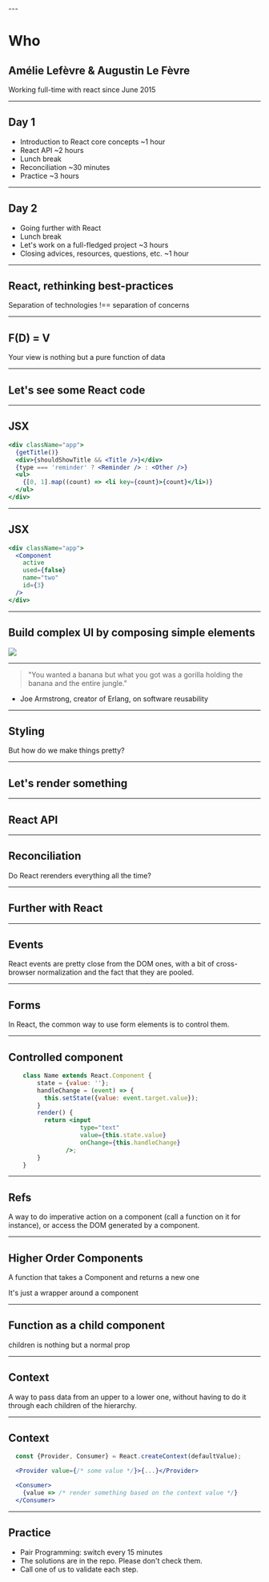 
<Head>
  <title>React Training</title>
</Head>

<Landing />
---

# Who
## Amélie Lefèvre & Augustin Le Fèvre
Working full-time with react since June 2015

---
## Day 1
- Introduction to React core concepts ~1 hour
- React API ~2 hours
- Lunch break
- Reconciliation ~30 minutes
- Practice ~3 hours

---
## Day 2
- Going further with React
- Lunch break
- Let's work on a full-fledged project ~3 hours
- Closing advices, resources, questions, etc. ~1 hour

---

## React, rethinking best-practices
Separation of technologies !== separation of concerns

---
## F(D) = V
Your view is nothing but a pure function of data

---
## Let's see some React code

---
## JSX
```jsx
<div className="app">
  {getTitle()}
  <div>{shouldShowTitle && <Title />}</div>
  {type === 'reminder' ? <Reminder /> : <Other />}
  <ul>
    {[0, 1].map((count) => <li key={count}>{count}</li>)}
  </ul>
</div>
```

---
## JSX
```jsx
<div className="app">
  <Component
    active
    used={false}
    name="two"
    id={3}
  />
</div>
```

---
## Build complex UI by composing simple elements
<img src="./thinking-in-react.png"  />

---
> "You wanted a banana but what you got was a gorilla holding the banana and the entire jungle."

- Joe Armstrong, creator of Erlang, on software reusability

---
## Styling
But how do we make things pretty?

---
## Let's render something

---
## React API

---
## Reconciliation
Do React rerenders everything all the time?


---
## Further with React

---
## Events
React events are pretty close from the DOM ones, with a bit of cross-browser normalization and the fact that they are pooled.

---
## Forms
In React, the common way to use form elements is to control them.

---
## Controlled component
```jsx
    class Name extends React.Component {
        state = {value: ''};
        handleChange = (event) => {
          this.setState({value: event.target.value});
        }
        render() {
          return <input
                    type="text"
                    value={this.state.value}
                    onChange={this.handleChange}
                />;
        }
    }
```

---
## Refs
A way to do imperative action on a component (call a function on it for instance), or access the DOM generated by a component.

---
## Higher Order Components
A function that takes a Component and returns a new one

It's just a wrapper around a component

---
## Function as a child component
children is nothing but a normal prop

---
## Context
A way to pass data from an upper to a lower one, without having to do it through each children of the hierarchy.

---
## Context
```jsx
  const {Provider, Consumer} = React.createContext(defaultValue);

  <Provider value={/* some value */}>{...}</Provider>

  <Consumer>
    {value => /* render something based on the context value */}
  </Consumer>
```

---
## Practice
- Pair Programming: switch every 15 minutes
- The solutions are in the repo. Please don't check them.
- Call one of us to validate each step.

